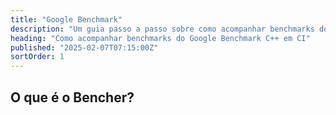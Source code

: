 ```yaml
---
title: "Google Benchmark"
description: "Um guia passo a passo sobre como acompanhar benchmarks do Google Benchmark C++ em CI"
heading: "Como acompanhar benchmarks do Google Benchmark C++ em CI"
published: "2025-02-07T07:15:00Z"
sortOrder: 1
---
```



<Intro
  text="como fazer benchmark de código C++ com Google Benchmark"
  url="/pt/learn/benchmarking/cpp/google-benchmark/"
  name="Google Benchmark"
/>

## O que é o Bencher?

<BencherIntro />

<Steps
  adapter="cpp_google"
  url="/pt/docs/explanation/adapters/#-c-google"
/>

<GoogleBenchmark />

<CallToAction lang={Language.pt} />
